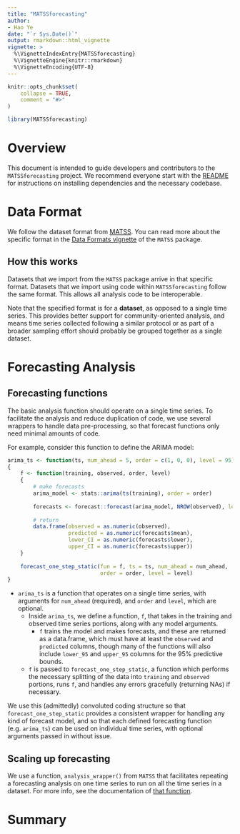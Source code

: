 ```yaml
---
title: "MATSSforecasting"
author: 
- Hao Ye
date: "`r Sys.Date()`"
output: rmarkdown::html_vignette
vignette: >
  %\VignetteIndexEntry{MATSSforecasting}
  %\VignetteEngine{knitr::rmarkdown}
  %\VignetteEncoding{UTF-8}
---
```

  
```r
knitr::opts_chunk$set(
    collapse = TRUE,
    comment = "#>"
)
```

```r
library(MATSSforecasting)
```

# Overview

This document is intended to guide developers and contributors to the `MATSSforecasting` project. We recommend everyone start with the [README](README.md) for instructions on installing dependencies and the necessary codebase.

# Data Format

We follow the dataset format from [MATSS](https://weecology.github.io/MATSS/index.html). You can read more about the specific format in the [Data Formats vignette](https://weecology.github.io/MATSS/articles/data-formats.html) of the `MATSS` package.

## How this works

Datasets that we import from the `MATSS` package arrive in that specific format. Datasets that we import using code within `MATSSforecasting` follow the same format. This allows all analysis code to be interoperable.

Note that the specified format is for a **dataset**, as opposed to a single time series. This provides better support for community-oriented analysis, and means time series collected following a similar protocol or as part of a broader sampling effort should probably be grouped together as a single dataset.

# Forecasting Analysis

## Forecasting functions

The basic analysis function should operate on a single time series. To facilitate the analysis and reduce duplication of code, we use several wrappers to handle data pre-processing, so that forecast functions only need minimal amounts of code.

For example, consider this function to define the ARIMA model:
```r
arima_ts <- function(ts, num_ahead = 5, order = c(1, 0, 0), level = 95)
{
    f <- function(training, observed, order, level)
    {
        # make forecasts
        arima_model <- stats::arima(ts(training), order = order)
        
        forecasts <- forecast::forecast(arima_model, NROW(observed), level = level)
        
        # return
        data.frame(observed = as.numeric(observed),
                   predicted = as.numeric(forecasts$mean),
                   lower_CI = as.numeric(forecasts$lower),
                   upper_CI = as.numeric(forecasts$upper))
    }
    
    forecast_one_step_static(fun = f, ts = ts, num_ahead = num_ahead, 
                             order = order, level = level)
}
```

* `arima_ts` is a function that operates on a single time series, with arguments for `num_ahead` (required), and `order` and `level`, which are optional.
  - Inside `arima_ts`, we define a function, `f`, that takes in the training and observed time series portions, along with any model arguments.
    + `f` trains the model and makes forecasts, and these are returned as a data.frame, which must have at least the `observed` and `predicted` columns, though many of the functions will also include `lower_95` and `upper_95` columns for the 95% predictive bounds.
  - `f` is passed to `forecast_one_step_static`, a function which performs the necessary splitting of the data into `training` and `observed` portions, runs `f`, and handles any errors gracefully (returning NAs) if necessary.

We use this (admittedly) convoluted coding structure so that `forecast_one_step_static` provides a consistent wrapper for handling any kind of forecast model, and so that each defined forecasting function (e.g. `arima_ts`) can be used on individual time series, with optional arguments passed in without issue. 

## Scaling up forecasting

We use a function, `analysis_wrapper()` from `MATSS` that facilitates repeating a forecasting analysis on one time series to run on all the time series in a dataset. For more info, see the documentation of [that function](https://weecology.github.io/MATSS/reference/analysis_wrapper.html). 

# Summary
